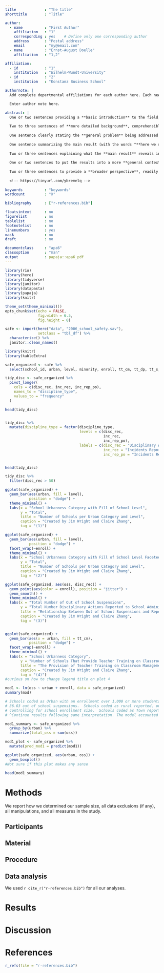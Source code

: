 ```yaml
---
title             : "The title"
shorttitle        : "Title"

author: 
  - name          : "First Author"
    affiliation   : "1"
    corresponding : yes    # Define only one corresponding author
    address       : "Postal address"
    email         : "my@email.com"
  - name          : "Ernst-August Doelle"
    affiliation   : "1,2"

affiliation:
  - id            : "1"
    institution   : "Wilhelm-Wundt-University"
  - id            : "2"
    institution   : "Konstanz Business School"

authornote: |
  Add complete departmental affiliations for each author here. Each new line herein must be indented, like this line.

  Enter author note here.

abstract: |
  One or two sentences providing a **basic introduction** to the field,  comprehensible to a scientist in any discipline.
  
  Two to three sentences of **more detailed background**, comprehensible  to scientists in related disciplines.
  
  One sentence clearly stating the **general problem** being addressed by  this particular study.
  
  One sentence summarizing the main result (with the words "**here we show**" or their equivalent).
  
  Two or three sentences explaining what the **main result** reveals in direct comparison to what was thought to be the case previously, or how the  main result adds to previous knowledge.
  
  One or two sentences to put the results into a more **general context**.
  
  Two or three sentences to provide a **broader perspective**, readily comprehensible to a scientist in any discipline.
  
  <!-- https://tinyurl.com/ybremelq -->
  
keywords          : "keywords"
wordcount         : "X"

bibliography      : ["r-references.bib"]

floatsintext      : no
figurelist        : no
tablelist         : no
footnotelist      : no
linenumbers       : yes
mask              : no
draft             : no

documentclass     : "apa6"
classoption       : "man"
output            : papaja::apa6_pdf
---
```


```r
library(rio)
library(here)
library(tidyverse)
library(janitor)
library(datapasta)
library(papaja)
library(knitr)

theme_set(theme_minimal())
opts_chunk$set(echo = FALSE,
               fig.width = 6.5,
               fig.height = 8)

```

```r

safe <- import(here("data", "2006_school_safety.sav"),
               setclass = "tbl_df") %>% 
  characterize() %>% 
  janitor::clean_names() 

library(knitr)
library(kableExtra)

```

``` r

safe_organized <- safe %>% 
  select(school_id, urban, level, minority, enroll, tt_cm, tt_dp, tt_s, tt_wsvb, tt_pbi, disc_rec, inc_rec, inc_rep_po, oss)

tidy_disc <- safe_organized %>% 
  pivot_longer(
    cols = c(disc_rec, inc_rec, inc_rep_po),
    names_to = "discipline_type",
    values_to = "frequency"
  ) 

head(tidy_disc)


tidy_disc %>% 
  mutate(discipline_type = factor(discipline_type, 
                                  levels = c(disc_rec,
                                             inc_rec, 
                                             inc_rep_po),
                                  labels = c(disc_rec = "Disciplinary Actions Reported",
                                             inc_rec = "Incidents Reported", 
                                             inc_rep_po = "Incidents Reported to Police")))


head(tidy_disc)

tidy_disc %>% 
  filter(disc_rec > 50)

```

```r
ggplot(safe_organized) +
  geom_bar(aes(urban, fill = level),
           position = "dodge") +
  theme_minimal() +
  labs(x = "School Urbanness Category with Fill of School Level", 
       y = "Total",
       title = "Number of Schools per Urban Category and Level",
       caption = "Created by Jim Wright and Claire Zhang",
       tag = "(1)")

ggplot(safe_organized) +
  geom_bar(aes(urban, fill = level),
           position = "dodge") +
  facet_wrap(~enroll) +
  theme_minimal() +
  labs(x = "School Urbanness Category with Fill of School Level Faceted by School Enrollment", 
       y = "Total",
       title = "Number of Schools per Urban Category and Level",
       caption = "Created by Jim Wright and Claire Zhang",
       tag = "(2)")

ggplot(safe_organized, aes(oss, disc_rec)) +
  geom_point(aes(color = enroll), position = "jitter") +
  geom_smooth() +
  theme_minimal() +
  labs(x = "Total Number of Out of School Suspensions", 
       y = "Total Number Disciplinary Actions Reported to School Administration",
       title = "Relationship Between Out of School Suspensions and Reported Disciplinary Actions",
       caption = "Created by Jim Wright and Claire Zhang",
       tag = "(3)")


ggplot(safe_organized) +
  geom_bar(aes(x = urban, fill = tt_cm), 
           position = "dodge") +
  facet_wrap(~enroll) +
  theme_minimal() +
  labs(x = "School Urbanness Category", 
       y = "Number of Schools That Provide Teacher Training on Classroom Management",
       title = "The Provision of Teacher Training on Classroom Management by Urbanness and Enrollment of School",
       caption = "Created by Jim Wright and Claire Zhang",
       tag = "(4)")
#curious on how to change legend title on plot 4


```

```r
mod1 <- lm(oss ~ urban + enroll, data = safe_organized)
summary(mod)

# Schools coded as Urban with an enrollment over 1,000 or more students reported an average of 
# 36.03 out of school suspensions.  Schools coded as rural reported, on average, 6.26 fewer suspensions
# controlling for school enrollment size.  Schools coded as Town reported, on average, 4.34 fewer suspensions. 
# ^Continue results following same interpretation. The model accounted for approximately 6.3% of the variance. 

mod1_summary <- safe_organized %>% 
  group_by(urban) %>% 
  summarize(total_oss = sum(oss))

mod1_plot <- safe_organized %>% 
  mutate(pred_mod1 = predict(mod1))

ggplot(safe_organized, aes(urban, oss)) +
  geom_boxplot()
#Not sure if this plot makes any sense 

head(mod1_summary)

```


# Methods
We report how we determined our sample size, all data exclusions (if any), all manipulations, and all measures in the study. <!-- 21-word solution (Simmons, Nelson & Simonsohn, 2012; retrieved from http://ssrn.com/abstract=2160588) -->

## Participants

## Material

## Procedure

## Data analysis
We used `r cite_r("r-references.bib")` for all our analyses.


# Results

# Discussion


\newpage

# References
```r
r_refs(file = "r-references.bib")
```

\begingroup
\setlength{\parindent}{-0.5in}
\setlength{\leftskip}{0.5in}

<div id = "refs"></div>
\endgroup
